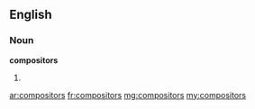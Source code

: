 ==English==

===Noun===
'''compositors'''

# {{plural of|compositor}}

[[ar:compositors]]
[[fr:compositors]]
[[mg:compositors]]
[[my:compositors]]